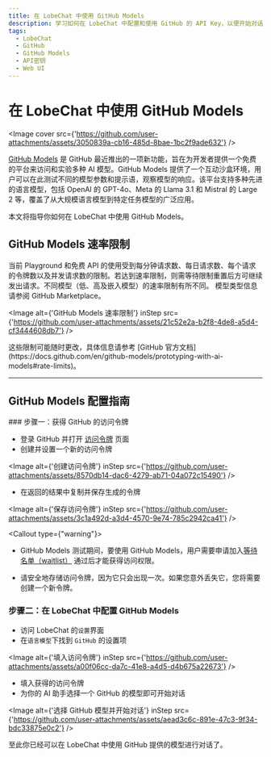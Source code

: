 ```yaml
---
title: 在 LobeChat 中使用 GitHub Models
description: 学习如何在 LobeChat 中配置和使用 GitHub 的 API Key，以便开始对话和交互。
tags:
  - LobeChat
  - GitHub
  - GitHub Models
  - API密钥
  - Web UI
---
```


# 在 LobeChat 中使用 GitHub Models

<Image
  cover
  src={'https://github.com/user-attachments/assets/3050839a-cb16-485d-8bae-1bc2f9ade632'}
/>

[GitHub Models](https://github.com/marketplace/models) 是 GitHub 最近推出的一项新功能，旨在为开发者提供一个免费的平台来访问和实验多种 AI 模型。GitHub Models 提供了一个互动沙盒环境，用户可以在此测试不同的模型参数和提示语，观察模型的响应。该平台支持多种先进的语言模型，包括 OpenAI 的 GPT-4o、Meta 的 Llama 3.1 和 Mistral 的 Large 2 等，覆盖了从大规模语言模型到特定任务模型的广泛应用。

本文将指导你如何在 LobeChat 中使用 GitHub Models。

## GitHub Models 速率限制

当前 Playground 和免费 API 的使用受到每分钟请求数、每日请求数、每个请求的令牌数以及并发请求数的限制。若达到速率限制，则需等待限制重置后方可继续发出请求。不同模型（低、高及嵌入模型）的速率限制有所不同。 模型类型信息请参阅 GitHub Marketplace。

<Image
  alt={'GitHub Models 速率限制'}
  inStep
  src={'https://github.com/user-attachments/assets/21c52e2a-b2f8-4de8-a5d4-cf3444608db7'}
/>

<Callout type="note">
  这些限制可能随时更改，具体信息请参考 [GitHub
  官方文档](https://docs.github.com/en/github-models/prototyping-with-ai-models#rate-limits)。
</Callout>

---

## GitHub Models 配置指南

<Steps>
### 步骤一：获得 GitHub 的访问令牌

- 登录 GitHub 并打开 [访问令牌](https://github.com/settings/tokens) 页面
- 创建并设置一个新的访问令牌

<Image
  alt={'创建访问令牌'}
  inStep
  src={'https://github.com/user-attachments/assets/8570db14-dac6-4279-ab71-04a072c15490'}
/>

- 在返回的结果中复制并保存生成的令牌

<Image
  alt={'保存访问令牌'}
  inStep
  src={'https://github.com/user-attachments/assets/3c1a492d-a3d4-4570-9e74-785c2942ca41'}
/>

<Callout type={"warning"}>
  - GitHub Models 测试期间，要使用 GitHub Models，用户需要申请加入[等待名单（waitlist）](https://github.com/marketplace/models/waitlist/join) 通过后才能获得访问权限。

- 请安全地存储访问令牌，因为它只会出现一次。如果您意外丢失它，您将需要创建一个新令牌。

</Callout>

### 步骤二：在 LobeChat 中配置 GitHub Models

- 访问 LobeChat 的`设置`界面
- 在`语言模型`下找到 `GitHub` 的设置项

<Image
  alt={'填入访问令牌'}
  inStep
  src={'https://github.com/user-attachments/assets/a00f06cc-da7c-41e8-a4d5-d4b675a22673'}
/>

- 填入获得的访问令牌
- 为你的 AI 助手选择一个 GitHub 的模型即可开始对话

<Image
  alt={'选择 GitHub 模型并开始对话'}
  inStep
  src={'https://github.com/user-attachments/assets/aead3c6c-891e-47c3-9f34-bdc33875e0c2'}
/>

</Steps>

至此你已经可以在 LobeChat 中使用 GitHub 提供的模型进行对话了。
